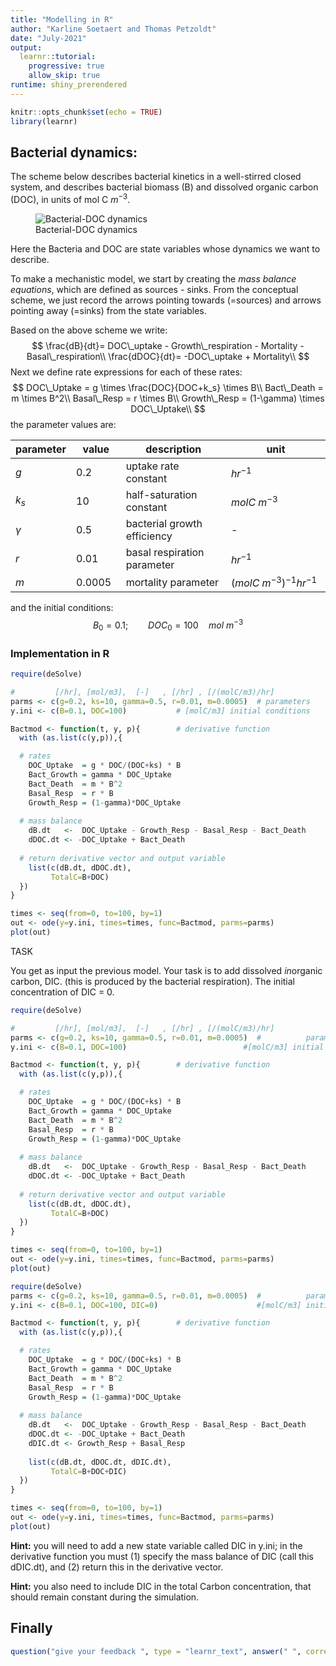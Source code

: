 ```yaml
---
title: "Modelling in R"
author: "Karline Soetaert and Thomas Petzoldt"
date: "July-2021"
output: 
  learnr::tutorial:
    progressive: true
    allow_skip: true
runtime: shiny_prerendered
---
```


```r
knitr::opts_chunk$set(echo = TRUE)
library(learnr)
```


## Bacterial dynamics: 

The scheme below describes bacterial kinetics in a well-stirred closed system, and describes bacterial biomass (B) and dissolved organic carbon (DOC), in units of mol C $m^{-3}$. 

![Bacterial-DOC dynamics](Bact_DOC.png)

Here the Bacteria and DOC are state variables whose dynamics we want to describe.

To make a mechanistic model, we start by creating the *mass balance equations*, which are defined as sources - sinks. From the conceptual scheme, we just record the arrows pointing towards (=sources) and arrows pointing away (=sinks) from the state variables.

Based on the above scheme we write:
$$
\frac{dB}{dt}= DOC\_uptake - Growth\_respiration - Mortality - Basal\_respiration\\
\frac{dDOC}{dt}= -DOC\_uptake + Mortality\\
$$
Next we define rate expressions for each of these rates:
$$
    DOC\_Uptake   = g \times \frac{DOC}{DOC+k_s} \times B\\
    Bact\_Death   = m \times B^2\\
    Basal\_Resp   = r \times B\\
    Growth\_Resp = (1-\gamma) \times DOC\_Uptake\\
$$
the parameter values are:

\tiny
parameter   |  value      | description                 | unit                        |
------------|-------------|---------------------------- | --------------------------- |
$g$         | 0.2         | uptake rate constant        |$hr^{-1}$                    |
$k_s$       | 10          | half-saturation constant    |$mol C~m^{-3}$               |
$\gamma$    | 0.5         | bacterial growth efficiency | -                           |
$r$         | 0.01        | basal respiration parameter |$hr^{-1}$                    |
$m$         | 0.0005      | mortality parameter         |$(mol C~m^{-3})^{-1} hr^{-1}$| 
\normalsize
and the initial conditions:
$$ B_0 = 0.1; \qquad DOC_0=100 \quad mol~m^{-3}$$

### Implementation in R

```r
require(deSolve)

#         [/hr], [mol/m3],  [-]   , [/hr] , [/(molC/m3)/hr]
parms <- c(g=0.2, ks=10, gamma=0.5, r=0.01, m=0.0005)  # parameters
y.ini <- c(B=0.1, DOC=100)           # [molC/m3] initial conditions

Bactmod <- function(t, y, p){        # derivative function
  with (as.list(c(y,p)),{

  # rates  
    DOC_Uptake  = g * DOC/(DOC+ks) * B
    Bact_Growth = gamma * DOC_Uptake
    Bact_Death  = m * B^2
    Basal_Resp  = r * B
    Growth_Resp = (1-gamma)*DOC_Uptake
  
  # mass balance
    dB.dt   <-  DOC_Uptake - Growth_Resp - Basal_Resp - Bact_Death
    dDOC.dt <- -DOC_Uptake + Bact_Death
  
  # return derivative vector and output variable  
    list(c(dB.dt, dDOC.dt), 
         TotalC=B+DOC)
  })
}

times <- seq(from=0, to=100, by=1)
out <- ode(y=y.ini, times=times, func=Bactmod, parms=parms)
plot(out)
```

TASK

You get as input the previous model. Your task is to add dissolved *in*organic carbon, DIC. (this is produced by the bacterial respiration). The initial concentration of DIC = 0.

```r
require(deSolve)

#         [/hr], [mol/m3],  [-]   , [/hr] , [/(molC/m3)/hr]
parms <- c(g=0.2, ks=10, gamma=0.5, r=0.01, m=0.0005)  #          parameters
y.ini <- c(B=0.1, DOC=100)                          #[molC/m3] initial conditions

Bactmod <- function(t, y, p){        # derivative function
  with (as.list(c(y,p)),{

  # rates  
    DOC_Uptake  = g * DOC/(DOC+ks) * B
    Bact_Growth = gamma * DOC_Uptake
    Bact_Death  = m * B^2
    Basal_Resp  = r * B
    Growth_Resp = (1-gamma)*DOC_Uptake
  
  # mass balance
    dB.dt   <-  DOC_Uptake - Growth_Resp - Basal_Resp - Bact_Death
    dDOC.dt <- -DOC_Uptake + Bact_Death
  
  # return derivative vector and output variable  
    list(c(dB.dt, dDOC.dt), 
         TotalC=B+DOC)
  })
}

times <- seq(from=0, to=100, by=1)
out <- ode(y=y.ini, times=times, func=Bactmod, parms=parms)
plot(out)
```


```r
require(deSolve)
parms <- c(g=0.2, ks=10, gamma=0.5, r=0.01, m=0.0005)  #          parameters
y.ini <- c(B=0.1, DOC=100, DIC=0)                      #[molC/m3] initial conditions

Bactmod <- function(t, y, p){        # derivative function
  with (as.list(c(y,p)),{

  # rates  
    DOC_Uptake  = g * DOC/(DOC+ks) * B
    Bact_Growth = gamma * DOC_Uptake
    Bact_Death  = m * B^2
    Basal_Resp  = r * B
    Growth_Resp = (1-gamma)*DOC_Uptake
  
  # mass balance
    dB.dt   <-  DOC_Uptake - Growth_Resp - Basal_Resp - Bact_Death
    dDOC.dt <- -DOC_Uptake + Bact_Death
    dDIC.dt <- Growth_Resp + Basal_Resp
  
    list(c(dB.dt, dDOC.dt, dDIC.dt), 
         TotalC=B+DOC+DIC)
  })
}

times <- seq(from=0, to=100, by=1)
out <- ode(y=y.ini, times=times, func=Bactmod, parms=parms)
plot(out)
```

<div id="model3eq-hint">
**Hint:** you will need to add a new state variable called DIC in y.ini; in the derivative function you must (1) specify the mass balance of DIC (call this dDIC.dt), and (2) return this in the derivative vector.
</div>

<div id="model3eq-hint">
**Hint:** you also need to include DIC in the total Carbon concentration, that should remain constant during the simulation.
</div>

## Finally

```r
question("give your feedback ", type = "learnr_text", answer(" ", correct=TRUE), correct="thank you", incorrect = "thank you")
```

